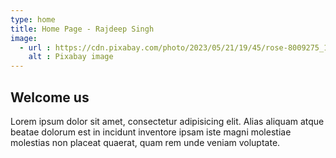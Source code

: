```yaml
---
type: home
title: Home Page - Rajdeep Singh
image:
  - url : https://cdn.pixabay.com/photo/2023/05/21/19/45/rose-8009275_1280.jpg
    alt : Pixabay image
---
```


## Welcome us

Lorem ipsum dolor sit amet, consectetur adipisicing elit. Alias aliquam atque beatae dolorum est in incidunt inventore ipsam iste magni molestiae molestias non placeat quaerat, quam rem unde veniam voluptate.
